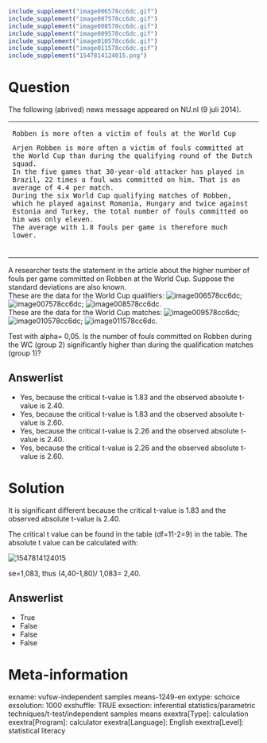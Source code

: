 ```r
include_supplement("image006578cc6dc.gif")
include_supplement("image007578cc6dc.gif")
include_supplement("image008578cc6dc.gif")
include_supplement("image009578cc6dc.gif")
include_supplement("image010578cc6dc.gif")
include_supplement("image011578cc6dc.gif")
include_supplement("1547814124015.png")
```

Question
========
The following (abrived) news message appeared on NU.nl (9 juli 2014).  
  

<table>
<colgroup>
<col style="width: 100%" />
</colgroup>
<tbody>
<tr class="odd">
<td><pre><code>Robben is more often a victim of fouls at the World Cup </code></pre>
<pre><code>Arjen Robben is more often a victim of fouls committed at the World Cup than during the qualifying round of the Dutch squad. 
In the five games that 30-year-old attacker has played in Brazil, 22 times a foul was committed on him. That is an average of 4.4 per match. 
During the six World Cup qualifying matches of Robben, which he played against Romania, Hungary and twice against Estonia and Turkey, the total number of fouls committed on him was only eleven. 
The average with 1.8 fouls per game is therefore much lower. </code></pre>
<br />
</td>
</tr>
</tbody>
</table>

  
A researcher tests the statement in the article about the higher number
of fouls per game committed on Robben at the World Cup. Suppose the
standard deviations are also known.  
These are the data for the World Cup qualifiers:
<img src="image006578cc6dc.gif" class="fr-fic fr-dii"
alt="image006578cc6dc" />;
<img src="image007578cc6dc.gif" class="fr-fic fr-dii"
alt="image007578cc6dc" />;
<img src="image008578cc6dc.gif" class="fr-fic fr-dii"
alt="image008578cc6dc" />.  
These are the data for the World Cup matches:
<img src="image009578cc6dc.gif" class="fr-fic fr-dii"
alt="image009578cc6dc" />;
<img src="image010578cc6dc.gif" class="fr-fic fr-dii"
alt="image010578cc6dc" />;
<img src="image011578cc6dc.gif" class="fr-fic fr-dii"
alt="image011578cc6dc" />.  
  
Test with alpha= 0,05. Is the number of fouls committed on Robben during
the WC (group 2) significantly higher than during the qualification
matches (group 1)?

Answerlist
----------
* Yes, because the critical t-value is 1.83 and the observed absolute
  t-value is 2.40.
* Yes, because the critical t-value is 1.83 and the observed absolute
  t-value is 2.60.
* Yes, because the critical t-value is 2.26 and the observed absolute
  t-value is 2.40.
* Yes, because the critical t-value is 2.26 and the observed absolute
  t-value is 2.60.

Solution
========





It is significant different because the critical t-value is 1.83 and the
observed absolute t-value is 2.40.  
  
The critical t value can be found in the table (df=11-2=9) in the table.
The absolute t value can be calculated with:  
  
  
<img src="1547814124015.png" class="fr-fic fr-dii tvcss_3"
alt="1547814124015" />  
  
se=1,083, thus (4,40-1,80)/ 1,083= 2,40.

Answerlist
----------
* True
* False
* False
* False

Meta-information
================
exname: vufsw-independent samples means-1249-en
extype: schoice
exsolution: 1000
exshuffle: TRUE
exsection: inferential statistics/parametric techniques/t-test/independent samples means
exextra[Type]: calculation
exextra[Program]: calculator
exextra[Language]: English
exextra[Level]: statistical literacy

